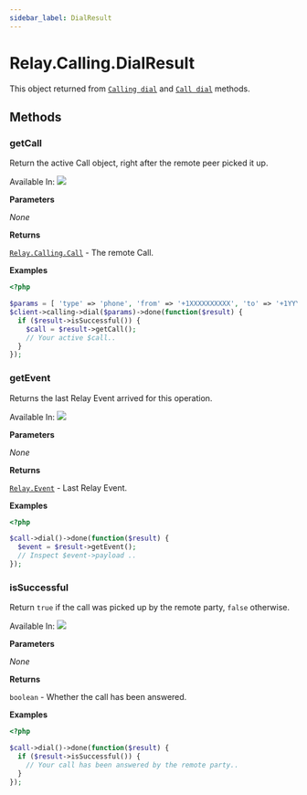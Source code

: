 ```yaml
---
sidebar_label: DialResult
---
```


# Relay.Calling.DialResult

This object returned from [`Calling dial`](php/reference/relay_calling/index.mdx#dial) and [`Call dial`](php/reference/relay_calling/call.mdx#dial) methods.

## Methods

<div class="method-definitions"></div>

### getCall

Return the active Call object, right after the remote peer picked it up.

Available In: <img class="method-available-tag" src="https://img.shields.io/badge/-v2.0+-brightgreen.svg" />

**Parameters**

_None_

**Returns**

[`Relay.Calling.Call`](php/reference/relay_calling/call.mdx) - The remote Call.

**Examples**

```php title="Trying to call a remote peer and, if it answer, get the active Call."
<?php

$params = [ 'type' => 'phone', 'from' => '+1XXXXXXXXXX', 'to' => '+1YYYYYYYYYY' ];
$client->calling->dial($params)->done(function($result) {
  if ($result->isSuccessful()) {
    $call = $result->getCall();
    // Your active $call..
  }
});
```

### getEvent

Returns the last Relay Event arrived for this operation.

Available In: <img class="method-available-tag" src="https://img.shields.io/badge/-v2.0+-brightgreen.svg" />

**Parameters**

_None_

**Returns**

[`Relay.Event`](php/reference/relay_event.mdx) - Last Relay Event.

**Examples**

```php title="Start an outbound Call and then grab the Relay event to inspect the payload."
<?php

$call->dial()->done(function($result) {
  $event = $result->getEvent();
  // Inspect $event->payload ..
});
```

### isSuccessful

Return `true` if the call was picked up by the remote party, `false` otherwise.

Available In: <img class="method-available-tag" src="https://img.shields.io/badge/-v2.0+-brightgreen.svg" />

**Parameters**

_None_

**Returns**

`boolean` - Whether the call has been answered.

**Examples**

```php title="Start an outbound Call and then check if the 'dial' has completed successfully."
<?php

$call->dial()->done(function($result) {
  if ($result->isSuccessful()) {
    // Your call has been answered by the remote party..
  }
});
```
